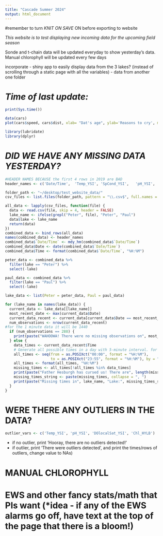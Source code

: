 ```yaml
---
title: "Cascade Summer 2024"
output: html_document
---
```


#remember to turn *KNIT ON SAVE* ON before exporting to website

*This website is to test displaying new incoming data for the upcoming field season* 

Sonde and t-chain data will be updated everyday to show yesterday's data.
Manual chlorophyll will be updated every few days 

incorporate - shiny app to easily display data from the 3 lakes? (instead of scrolling through a static page with all the variables) - data from another one folder


# *Time of last update:*
```r
print(Sys.time())
```


```r
data(cars)
plot(cars$speed, cars$dist, xlab= "Dat's age", ylab='Reasons to cry', main='Test Plot')
```


```r
library(lubridate)
library(dplyr) 
```


# *DID WE HAVE ANY MISSING DATA YESTERDAY?*
```r
#HEADER NAMES BECAUSE the first 4 rows in 2019 are BAD
header_names <- c('Date/Time',	'Temp_YSI',	'SpCond_YSI',	'pH_YSI',	'	DO_YSI',	'DOlocalSat_YSI',	'Chl_YSI	BGA_YSI',	'SDL_Battery_YSI	Time_YSI',	'Date_YSI',	'Cond_YSI',	'pH_mV_YSI',	'DOslSat_YSI',	'Chl_RFU_YSI',	'BGA_RFU_YSI',	'	Sonde_Battery_YSI',	'Temp_HYLB',	'SpCond_HYLB',	'pH_HYLB',	'DO_HYLB',	'DOlocalSat_HYLB',	'Chl_HYLB',	'BGA_HYLB',	'SDL_Battery_HYLB',	'Time_HYLB', 'placeholder1', 'placeholder2', 'lake')
```

```r
folder_path <- "~/desktop/test_website_data/"
csv_files <- list.files(folder_path, pattern = "\\.csv$", full.names = TRUE)

all_data <- lapply(csv_files, function(file) {
  data <- read.csv(file, skip = 4, header = FALSE)
  lake_name <- ifelse(grepl("Peter", file), "Peter", "Paul")
  data$lake <- lake_name
  return(data)
})
combined_data <- bind_rows(all_data)
names(combined_data) <- header_names
combined_data$`Date/Time` <- mdy_hm(combined_data$`Date/Time`)
combined_data$Date <- date(combined_data$`Date/Time`)
combined_data$Time <- format(combined_data$`Date/Time`, "%H:%M")

peter_data <- combined_data %>%
  filter(lake == "Peter") %>%
  select(-lake)

paul_data <- combined_data %>%
  filter(lake == "Paul") %>%
  select(-lake)
```


```r
lake_data <- list(Peter = peter_data, Paul = paul_data)

for (lake_name in names(lake_data)) {
  current_data <- lake_data[[lake_name]]
  most_recent_date <- max(current_data$Date)
  current_data_recent <- current_data[current_data$Date == most_recent_date, ]
  num_observations <- nrow(current_data_recent)
#for the 1 minute data it will be 1440
  if (num_observations == 288) {
    print(paste("WAHOOWA! There were no missing observations on", most_recent_date, "in", lake_name, "Lake."))
  } else {
    data_times <- current_data_recent$Time
    # Generate all possible times in a day with 5-minute interval. for the summer this will be 1 min
    all_times <- seq(from = as.POSIXct("00:00", format = "%H:%M"),
                     to = as.POSIXct("23:55", format = "%H:%M"), by = "5 min")
    all_times <- format(all_times, "%H:%M")
    missing_times <- all_times[!all_times %in% data_times]
    print(paste("Father Hesburgh has cursed us! There are", length(missing_times), "missing observations on", most_recent_date, 'in', lake_name, "Lake."))
    missing_times_string <- paste(missing_times, collapse = ", ")
    print(paste("Missing times in", lake_name, "Lake:", missing_times_string))
  }
}
```


# WERE THERE ANY OUTLIERS IN THE DATA?
```r
outlier_vars <- c('Temp_YSI', 'pH_YSI', 'DOlocalSat_YSI', 'Chl_HYLB')
```

  - if no outlier, print 'Hooray, there are no outliers detected!'
  - if outlier, print 'There were outliers detected', and print the times/rows of outliers, change value to NAs)

# MANUAL CHLOROPHYLL 

# EWS and other fancy stats/math that PIs want (*idea - if any of the EWS alarms go off, have text at the top of the page that there is a bloom!)


